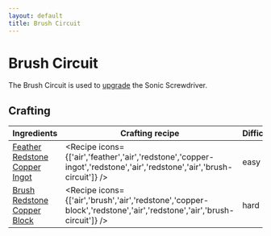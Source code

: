 ```yaml
---
layout: default
title: Brush Circuit
---
```



Brush Circuit
===================

The Brush Circuit is used to [upgrade](/recipes/sonic-upgrades/brush-upgrade) the Sonic Screwdriver.

## Crafting

| Ingredients | Crafting recipe | Difficulty |
| ----------- | --------------- | ------------- |
| [Feather](https://minecraft.wiki/w/Feather)<br/>[Redstone](https://minecraft.wiki/w/Redstone)<br/>[Copper Ingot](https://minecraft.wiki/w/Copper_Ingot) | <Recipe icons={['air','feather','air','redstone','copper-ingot','redstone','air','redstone','air','brush-circuit']} /> | easy |
| [Brush](https://minecraft.wiki/w/Brush)<br/>[Redstone](https://minecraft.wiki/w/Redstone)<br/>[Copper Block](https://minecraft.wiki/w/Copper_Block) | <Recipe icons={['air','brush','air','redstone','copper-block','redstone','air','redstone','air','brush-circuit']} /> | hard |
